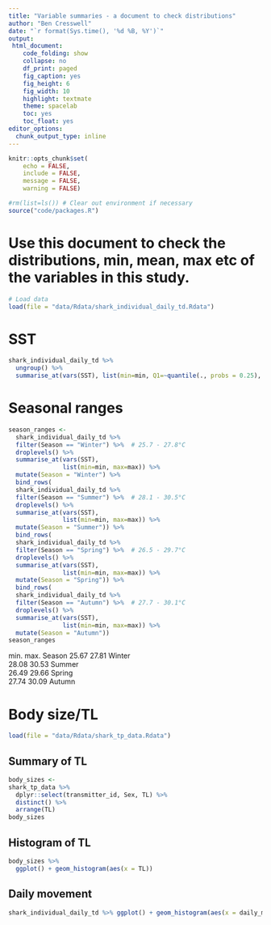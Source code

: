 ```yaml
---
title: "Variable summaries - a document to check distributions"
author: "Ben Cresswell"
date: "`r format(Sys.time(), '%d %B, %Y')`"
output: 
 html_document:
    code_folding: show
    collapse: no
    df_print: paged
    fig_caption: yes
    fig_height: 6
    fig_width: 10
    highlight: textmate
    theme: spacelab
    toc: yes
    toc_float: yes
editor_options: 
  chunk_output_type: inline
---
```



```r
knitr::opts_chunk$set(
	echo = FALSE,
	include = FALSE,
	message = FALSE,
	warning = FALSE)
```


```r
#rm(list=ls()) # Clear out environment if necessary
source("code/packages.R")
```

# Use this document to check the distributions, min, mean, max etc of the variables in this study.

```r
# Load data
load(file = "data/Rdata/shark_individual_daily_td.Rdata")
```

# SST
```r
shark_individual_daily_td %>% 
  ungroup() %>% 
  summarise_at(vars(SST), list(min=min, Q1=~quantile(., probs = 0.25), median=median, mean = mean, Q3=~quantile(., probs = 0.75), max=max))
```

# Seasonal ranges
```r
season_ranges <-  
  shark_individual_daily_td %>% 
  filter(Season == "Winter") %>%  # 25.7 - 27.8°C
  droplevels() %>% 
  summarise_at(vars(SST),
               list(min=min, max=max)) %>%
  mutate(Season = "Winter") %>% 
  bind_rows(
  shark_individual_daily_td %>% 
  filter(Season == "Summer") %>%  # 28.1 - 30.5°C
  droplevels() %>% 
  summarise_at(vars(SST),
               list(min=min, max=max)) %>% 
  mutate(Season = "Summer")) %>% 
  bind_rows(
  shark_individual_daily_td %>% 
  filter(Season == "Spring") %>%  # 26.5 - 29.7°C
  droplevels() %>% 
  summarise_at(vars(SST),
               list(min=min, max=max)) %>% 
  mutate(Season = "Spring")) %>% 
  bind_rows(
  shark_individual_daily_td %>% 
  filter(Season == "Autumn") %>%  # 27.7 - 30.1°C
  droplevels() %>% 
  summarise_at(vars(SST),
               list(min=min, max=max)) %>% 
  mutate(Season = "Autumn"))
season_ranges
```

min.  max.  Season
25.67	27.81	Winter		
28.08	30.53	Summer		
26.49	29.66	Spring		
27.74	30.09	Autumn

# Body size/TL
```r
load(file = "data/Rdata/shark_tp_data.Rdata")
```

## Summary of TL
```r
body_sizes <- 
shark_tp_data %>% 
  dplyr::select(transmitter_id, Sex, TL) %>% 
  distinct() %>% 
  arrange(TL)
body_sizes

```

## Histogram of TL
```r
body_sizes %>% 
  ggplot() + geom_histogram(aes(x = TL))
```


## Daily movement
```r
shark_individual_daily_td %>% ggplot() + geom_histogram(aes(x = daily_movement))
```








